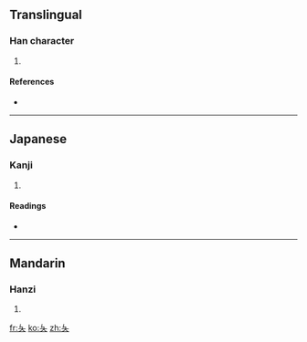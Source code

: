 ==Translingual==

===Han character===
{{Han char|rn=37|rad=大|as=00|sn=3|four=|canj=女大 (VK)}}

# {{defn|Han|sort=大00}}

====References====
* {{Han ref|kx=0248.030|dkj=05832|dj=0500.010|hdz=10524.020|uh=5928|ud=22824}}

----

==Japanese==

===Kanji===
{{ja-kanji|grade=|rs=大00}}

# {{defn|Japanese|sort=大00}}

====Readings====
* {{ja-readings|on=[[しょく]] (shoku), [[しき]] (shiki), [[れつ]] (retsu), [[れち]] (rechi)|kun=[[かたむける]] (katamukeru)}}

----

==Mandarin==

===Hanzi===
{{cmn-hanzi|pin=[[fú]] ([[fu2]]), [[zè]] ([[ze4]])|wg=fu<sup>2</sup>, tse<sup>4</sup>}}

# {{defn|Mandarin|sort=大00}}

[[fr:夨]]
[[ko:夨]]
[[zh:夨]]